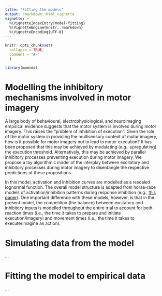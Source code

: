 ```yaml
---
title: "Fitting the models"
output: rmarkdown::html_vignette
vignette: >
  %\VignetteIndexEntry{model-fitting}
  %\VignetteEngine{knitr::rmarkdown}
  %\VignetteEncoding{UTF-8}
---
```


```r
knitr::opts_chunk$set(
  collapse = TRUE,
  comment = "#>"
  )
```

```r
library(momimi)
```

# Modelling the inhibitory mechanisms involved in motor imagery

A large body of behavioural, electrophysiological, and neuroimaging empirical evidence suggests that the motor system is involved during motor imagery. This raises the "problem of inhibition of execution": Given the role of the motor system in providing the multisensory content of motor imagery, how is it possible for motor imagery not to lead to motor execution? It has been proposed that this may be achieved by modulating (e.g., upregulating) the execution threshold. Alternatively, this may be achieved by parallel inhibitory processes preventing execution during motor imagery. We propose a toy algorithmic model of the interplay between excitatory and inhibitory processes during motor imagery to disentangle the respective predictions of these propositions.

In this model, activation and inhibition curves are modelled as a rescaled lognormal function. The overall model structure is adapted from horse-race models of activation/inhibition patterns during response inhibition (e.g., [this paper](https://journals.plos.org/plosone/article?id=10.1371/journal.pone.0169320)). One important difference with these models, however, is that in the present model, the competition (the balance) between excitatory and inhibitory inputs is modelled throughout the entire trial to account for both reaction times (i.e., the time it takes to prepare and initiate execution/imagery) and movement times (i.e., the time it takes to execute/imagine an action).

# Simulating data from the model

...

# Fitting the model to empirical data

...
